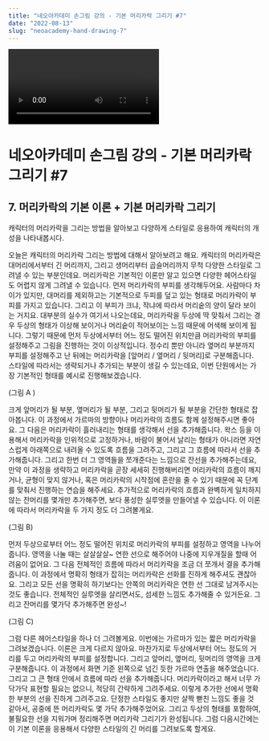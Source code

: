 ```yaml
---
title: "네오아카데미 손그림 강의 - 기본 머리카락 그리기 #7"
date: "2022-08-13"
slug: "neoacademy-hand-drawing-7"
---
```


<Video 
    videoSrcURL="https://www.youtube.com/embed/coYZkQO-Y7M"
    videoTitle="네오아카데미 손그림 강의 - 기본 머리카락 그리기 #7"
/>

# 네오아카데미 손그림 강의 - 기본 머리카락 그리기 #7

## 7. 머리카락의 기본 이론 + 기본 머리카락 그리기
캐릭터의 머리카락을 그리는 방법을 알아보고 다양하게 스타일로 응용하여 캐릭터의 개성을 나타내봅시다.

오늘은 캐릭터의 머리카락 그리는 방법에 대해서 알아보려고 해요.
캐릭터의 머리카락은 대머리에서부터 긴 머리까지, 그리고 생머리부터 곱슬머리까지 무척 다양한 스타일로 그려낼 수 있는 부분인데요. 머리카락은 기본적인 이론만 알고 있으면 다양한 헤어스타일도 어렵지 않게 그려낼 수 있습니다.
먼저 머리카락의 부피를 생각해두어요. 사람마다 차이가 있지만, 대머리를 제외하고는 기본적으로 두피를 덮고 있는 형태로 머리카락이 부피를 가지고 있습니다. 그리고 이 부피가 크냐, 작냐에 따라서 머리숱의 양이 달라 보이는 거지요. 대부분의 실수가 여기서 나오는데요, 머리카락을 두상에 딱 맞춰서 그리는 경우 두상의 형태가 이상해 보이거나 머리숱이 적어보이는 느낌 때문에 어색해 보이게 됩니다. 그렇기 때문에 먼저 두상에서부터 어느 정도 떨어진 위치만큼 머리카락의 부피를 설정해주고 그림을 진행하는 것이 이상적입니다. 정수리 뿐만 아니라 옆머리  부분까지 부피를 설정해주고 난 뒤에는 머리카락을 [앞머리 / 옆머리 / 뒷머리]로 구분해줍니다. 스타일에 따라서는 생략되거나 추가되는 부분이 생길 수 있는데요, 이번 단원에서는 가장 기본적인 형태를 예시로 진행해보겠습니다.

(그림 A )

크게 앞머리가 될 부분, 옆머리가 될 부분, 그리고 뒷머리가 될 부분을 간단한 형태로 잡아봅니다. 이 과정에서 가르마의 방향이나 머리카락의 흐름도 함께 설정해주시면 좋아요. 그 다음은 머리카락이 흘러내리는 형태를 생각해서 선을 추가해줍니다. 왁스 등을 이용해서 머리카락을 인위적으로 고정하거나, 바람이 불어서 날리는 형태가 아니라면 자연스럽게 아래쪽으로 내려올 수 있도록 흐름을 그려주고, 그리고 그 흐름에 따라서 선을 추가해줍니다. 그리고 한번 더 그 영역들을 쪼개준다는 느낌으로 잔선을 추가해주는데요, 만약 이 과정을 생략하고 머리카락을 곧장 세세히 진행해버리면 머리카락의 흐름이 깨지거나, 균형이 맞지 않거나, 혹은 머리카락의 시작점에 혼란을 줄 수 있기 때문에 꼭 단계를 맞춰서 진행하는 연습을 해주세요. 추가적으로 머리카락의 흐름과 완벽하게 일치하지 않는 잔머리를 몇개만 추가해주면, 보다 풍성한 실루엣을 만들어낼 수 있습니다. 이 이론에 따라서 머리카락을 두 가지 정도 더 그려볼게요.

(그림 B)

먼저 두상으로부터 어느 정도 떨어진 위치로 머리카락의 부피를 설정하고 영역을 나누어 줍니다. 영역을 나눌 때는 살살살살~ 연한 선으로 해주어야 나중에 지우개질을 할때 어려움이 없어요. 그 다음 전체적인 흐름에 따라서 머리카락을 조금 더 쪼개서 결을 추가해줍니다.
이 과정에서 명확히 형태가 잡히는 머리카락은 선화를 진하게 해주셔도 괜찮아요. 그리고 모든 선을 명확히 하기보다는 안쪽의 머리카락은 연한 선 그대로 남겨주시는 것도 좋습니다. 전체적인 실루엣을 살리면서도, 섬세한 느낌도 추가해줄 수 있거든요. 그리고 잔머리를 몇가닥 추가해주면 완성~!

(그림 C)

그럼 다른 헤어스타일을 하나 더 그려볼게요. 이번에는 가르마가 있는 짧은 머리카락을 그려보겠습니다.
이론은 크게 다르지 않아요. 마찬가지로 두상에서부터 어느 정도의 거리를 두고 머리카락의 부피를 설정합니다. 그리고 앞머리, 옆머리, 뒷머리의 영역을 크게 구분해줍니다. 이 과정에서 화면 기준 왼쪽으로 넘긴 듯한 가르마 연출을 해주었습니다. 그리고 그 큰 형태 안에서 흐름에 따라 선을 추가해줍니다. 머리카락이라고 해서 너무 가닥가닥 표현할 필요는 없으니, 적당히 간략하게 그려주세요. 이렇게 추가한 선에서 명확한 부분의 선을 진하게 그려주고요. 단정한 스타일도 좋지만 살짝 뻗친 느낌도 좋을 것 같아서, 공중에 뜬 머리카락도 몇 가닥 추가해주었어요. 그리고 두상의 형태를 포함하여, 불필요한 선을 지워가며 정리해주면 머리카락 그리기가 완성됩니다.
그럼 다음시간에는 이 기본 이론을 응용해서 다양한 스타일의 긴 머리를 그려보도록 할게요.
